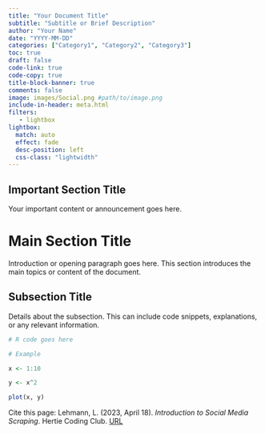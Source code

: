 ```yaml
---
title: "Your Document Title"
subtitle: "Subtitle or Brief Description"
author: "Your Name"
date: "YYYY-MM-DD"
categories: ["Category1", "Category2", "Category3"]
toc: true
draft: false
code-link: true
code-copy: true
title-block-banner: true
comments: false
image: images/Social.png #path/to/image.png
include-in-header: meta.html
filters:
   - lightbox
lightbox: 
  match: auto
  effect: fade
  desc-position: left
  css-class: "lightwidth"
---
```


::: {.callout-type}
## Important Section Title

Your important content or announcement goes here.
:::

# Main Section Title 

Introduction or opening paragraph goes here. This section introduces the main topics or content of the document.

## Subsection Title

Details about the subsection. This can include code snippets, explanations, or any relevant information.


```r

# R code goes here

# Example

x <- 1:10

y <- x^2

plot(x, y)


```

::: {.callout-note}
Cite this page: Lehmann, L. (2023, April 18). *Introduction to Social Media Scraping*. Hertie Coding Club. [URL](https://www.hertiecodingclub.com/learn/rstudio/social_media_scraping/)
:::